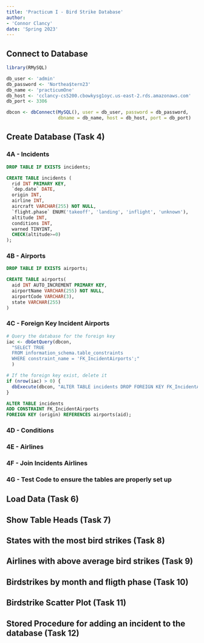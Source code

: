 ```yaml
---
title: 'Practicum I - Bird Strike Database'
author: 
- 'Connor Clancy'
date: 'Spring 2023'
---
```


## Connect to Database
```r
library(RMySQL)

db_user <- 'admin'
db_password <- 'Northea$tern23'
db_name <- 'practicumOne'
db_host <- 'cclancy-cs5200.cbowkysg1oyc.us-east-2.rds.amazonaws.com'
db_port <- 3306

dbcon <- dbConnect(MySQL(), user = db_user, password = db_password,
                   dbname = db_name, host = db_host, port = db_port)
```

## Create Database (Task 4)

### 4A - Incidents
```sql
DROP TABLE IF EXISTS incidents;
```

```sql
CREATE TABLE incidents (
  rid INT PRIMARY KEY,
  `dep.date` DATE,
  origin INT,
  airline INT, 
  aircraft VARCHAR(255) NOT NULL,
  `flight.phase` ENUM('takeoff', 'landing', 'inflight', 'unknown'),
  altitude INT,
  conditions INT, 
  warned TINYINT,
  CHECK(altitude>=0)
);
```

### 4B - Airports
```sql
DROP TABLE IF EXISTS airports;
```

```sql
CREATE TABLE airports(
  aid INT AUTO_INCREMENT PRIMARY KEY,
  airportName VARCHAR(255) NOT NULL,
  airportCode VARCHAR(3),
  state VARCHAR(255)
)
```

### 4C - Foreign Key Incident Airports 
```r
# Query the database for the foreign key
iac <- dbGetQuery(dbcon, 
  "SELECT TRUE
  FROM information_schema.table_constraints
  WHERE constraint_name = 'FK_IncidentAirports';"
  )

# If the foreign key exist, delete it
if (nrow(iac) > 0) {
  dbExecute(dbcon, "ALTER TABLE incidents DROP FOREIGN KEY FK_IncidentAirports;")
}
```

```sql
ALTER TABLE incidents
ADD CONSTRAINT FK_IncidentAirports 
FOREIGN KEY (origin) REFERENCES airports(aid);
```

### 4D - Conditions 

### 4E - Airlines

### 4F - Join Incidents Airlines 

### 4G - Test Code to ensure the tables are properly set up 

## Load Data (Task 6)

## Show Table Heads (Task 7)

## States with the most bird strikes (Task 8)

## Airlines with above average bird strikes (Task 9)

## Birdstrikes by month and fligth phase (Task 10)

## Birdstrike Scatter Plot (Task 11)

## Stored Procedure for adding an incident to the database (Task 12)

